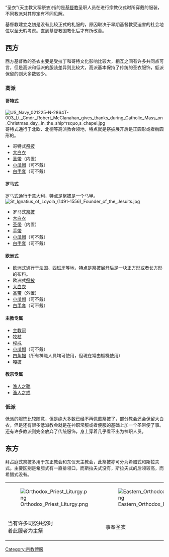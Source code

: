 {{unreferenced|time=2015-03-12T01:30:06+00:00}}
“圣衣”(天主教又稱祭衣)指的是[[基督教|基督教]]圣职人员在进行宗教仪式时所穿戴的服装，不同教派对其界定有不同见解。

基督教建立之初是没有比较正式的礼服的，原因取决于早期基督教受迫害的社会地位以至无暇考虑。直到基督教国教化后才有所改善。

== 西方 ==
西方基督教的圣衣主要是受拉丁和哥特文化影响比较大，相互之间有许多共同点可言，但是高派和低派的服装差异则比较大，高派基本保持了传统的圣衣服饰，低派保留的则大多数较少。
=== 高派 ===
==== 哥特式 ====
[[File:US_Navy_021225-N-2864T-003_Lt._Cmdr._Robert_McClanahan_gives_thanks_during_Catholic_Mass_on_Christmas_day,_in_the_ship^rsquo,s_chapel.jpg|thumb]]
哥特式通行于北欧、北德等高派教会领地，特点就是祭披展开后是正圆形或者椭圆形的。
*哥特式[[祭披|祭披]]
*[[大白衣|大白衣]]
*[[圣带|圣带]]（内置）
*[[小瓜帽|小瓜帽]]（可不戴）
*[[白手套|白手套]]（可不戴）
==== 罗马式 ====
罗马式通行于意大利，特点是祭披是一个马甲。
[[File:St_Ignatius_of_Loyola_(1491-1556)_Founder_of_the_Jesuits.jpg|thumb]]
*罗马式[[祭披|祭披]]
*[[大白衣|大白衣]]
*[[圣带|圣带]]（内置）
*[[手带|手带]]
*[[小瓜帽|小瓜帽]]（可不戴）
*[[白手套|白手套]]（可不戴）
==== 欧洲式 ====
*欧洲式通行于[[法国|法国]]、[[西班牙|西班牙]]等地，特点是祭披展开后是一块正方形或者长方形的布料。
*欧洲式[[祭披|祭披]]
*[[大白衣|大白衣]]
*[[圣带|圣带]]（外置）
*[[小瓜帽|小瓜帽]]（可不戴）
*[[白手套|白手套]]（可不戴）
==== 主教专属 ====
*[[主教冠|主教冠]]
*[[牧杖|牧杖]]
*[[权戒|权戒]]
*[[小瓜帽|小瓜帽]]（可不戴）
*[[四角帽|四角帽]]（所有神職人員均可使用，但現在常由樞機使用）
*[[嘎披|嘎披]]

==== 教宗专属 ====
*[[渔人之靴|渔人之靴]]
*[[渔人之戒|渔人之戒]]

=== 低派 ===
低派的服饰比较随意，但是绝大多数已经不再佩戴祭披了，部分教会还会保留大白衣，但是还有很多低派教会就是在神职常服或者便服的基础上加一个圣带便了事。还有许多教派则完全放弃了传统服饰，身上穿着几乎看不出为神职人员。
== 东方 ==
拜占庭式祭披多用于东正教会和东仪天主教会，此祭披亦可分为希腊式和斯拉夫式。主要区别是希腊式有一直排领口，而斯拉夫式没有，斯拉夫式的后领较高，而希腊式没有。
{| class="wikitable"
|-
|[[File:Orthodox_Priest_Liturgy.png|center]]
|[[File:Eastern_Orthodox_Priest_Polystavrion.png|center]]
|[[File:Orthodox_Priest_Vespers.png|center]]
|-
|当有许多司祭共祭时 <br> 着此服者为主祭
|事奉圣衣
|晚祷圣衣
|}

[[Category:宗教禮服|Category:宗教禮服]]